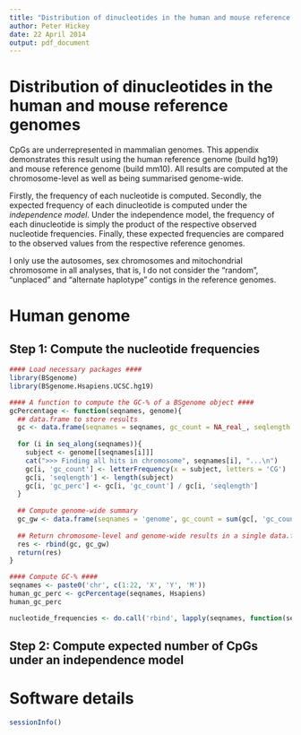 ```yaml
---
title: "Distribution of dinucleotides in the human and mouse reference genomes"
author: Peter Hickey
date: 22 April 2014
output: pdf_document
---
```


Distribution of dinucleotides in the human and mouse reference genomes
========================================================

CpGs are underrepresented in mammalian genomes. This appendix demonstrates this result using the human reference genome (build hg19) and mouse reference genome (build mm10). All results are computed at the chromosome-level as well as being summarised genome-wide.

Firstly, the frequency of each nucleotide is computed. Secondly, the expected frequency of each dinucleotide is computed under the _independence model_. Under the independence model, the frequency of each dinucleotide is simply the product of the respective observed nucleotide frequencies. Finally, these expected frequencies are compared to the observed values from the respective reference genomes. 

I only use the autosomes, sex chromosomes and mitochondrial chromosome in all analyses, that is, I do not consider the "random", "unplaced" and "alternate haplotype" contigs in the reference genomes.

Human genome 
========================================================

Step 1: Compute the nucleotide frequencies
--------------------------------------------------------
```r
#### Load necessary packages ####
library(BSgenome)
library(BSgenome.Hsapiens.UCSC.hg19)

#### A function to compute the GC-% of a BSgenome object ####
gcPercentage <- function(seqnames, genome){
  ## data.frame to store results
  gc <- data.frame(seqnames = seqnames, gc_count = NA_real_, seqlength = NA_real_, gc_perc = NA_real_)
  
  for (i in seq_along(seqnames)){
    subject <- genome[[seqnames[i]]]
    cat(">>> Finding all hits in chromosome", seqnames[i], "...\n")
    gc[i, 'gc_count'] <- letterFrequency(x = subject, letters = 'CG')
    gc[i, 'seqlength'] <- length(subject)
    gc[i, 'gc_perc'] <- gc[i, 'gc_count'] / gc[i, 'seqlength']
  }
  
  ## Compute genome-wide summary
  gc_gw <- data.frame(seqnames = 'genome', gc_count = sum(gc[, 'gc_count']), seqlength = sum(gc[, 'seqlength']), gc_perc = sum(gc[, 'gc_count']) / sum(gc[, 'seqlength']))
  
  ## Return chromosome-level and genome-wide results in a single data.frame
  res <- rbind(gc, gc_gw)
  return(res)
}

#### Compute GC-% ####
seqnames <- paste0('chr', c(1:22, 'X', 'Y', 'M'))
human_gc_perc <- gcPercentage(seqnames, Hsapiens)
human_gc_perc

nucleotide_frequencies <- do.call('rbind', lapply(seqnames, function(seqname, genome){alphabetFrequency(genome[[seqname]])}, genome = Hsapiens)) # TODO: Check (and remove?) mask
```

Step 2: Compute expected number of CpGs under an independence model
--------------------------------------------------------

Software details
========================================================
```r
sessionInfo()
```